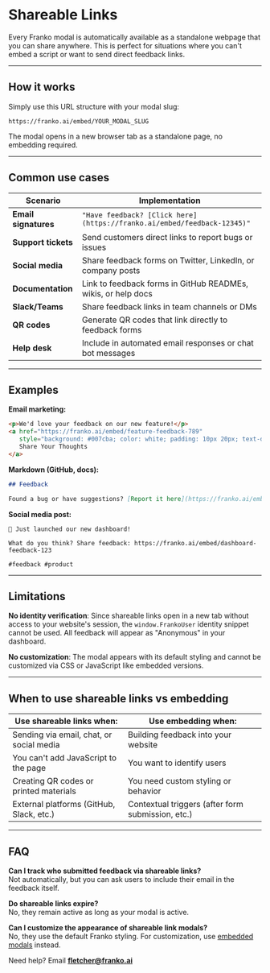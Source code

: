 # Shareable Links

Every Franko modal is automatically available as a standalone webpage that you can share anywhere. This is perfect for situations where you can't embed a script or want to send direct feedback links.

---

## How it works

Simply use this URL structure with your modal slug:

```
https://franko.ai/embed/YOUR_MODAL_SLUG
```

The modal opens in a new browser tab as a standalone page, no embedding required.

---

## Common use cases

| Scenario | Implementation |
|----------|----------------|
| **Email signatures** | `"Have feedback? [Click here](https://franko.ai/embed/feedback-12345)"` |
| **Support tickets** | Send customers direct links to report bugs or issues |
| **Social media** | Share feedback forms on Twitter, LinkedIn, or company posts |
| **Documentation** | Link to feedback forms in GitHub READMEs, wikis, or help docs |
| **Slack/Teams** | Share feedback links in team channels or DMs |
| **QR codes** | Generate QR codes that link directly to feedback forms |
| **Help desk** | Include in automated email responses or chat bot messages |

---

## Examples

**Email marketing:**
```html
<p>We'd love your feedback on our new feature!</p>
<a href="https://franko.ai/embed/feature-feedback-789" 
   style="background: #007cba; color: white; padding: 10px 20px; text-decoration: none;">
   Share Your Thoughts
</a>
```

**Markdown (GitHub, docs):**
```markdown
## Feedback

Found a bug or have suggestions? [Report it here](https://franko.ai/embed/bug-reports-456).
```

**Social media post:**
```
🚀 Just launched our new dashboard! 

What do you think? Share feedback: https://franko.ai/embed/dashboard-feedback-123

#feedback #product
```

---

## Limitations

**No identity verification**: Since shareable links open in a new tab without access to your website's session, the `window.FrankoUser` identity snippet cannot be used. All feedback will appear as "Anonymous" in your dashboard.

**No customization**: The modal appears with its default styling and cannot be customized via CSS or JavaScript like embedded versions.

---

## When to use shareable links vs embedding

| Use shareable links when: | Use embedding when: |
|---------------------------|---------------------|
| Sending via email, chat, or social media | Building feedback into your website |
| You can't add JavaScript to the page | You want to identify users |
| Creating QR codes or printed materials | You need custom styling or behavior |
| External platforms (GitHub, Slack, etc.) | Contextual triggers (after form submission, etc.) |

---

## FAQ

**Can I track who submitted feedback via shareable links?**<br/>
Not automatically, but you can ask users to include their email in the feedback itself.

**Do shareable links expire?**<br/>
No, they remain active as long as your modal is active.

**Can I customize the appearance of shareable link modals?**<br/>
No, they use the default Franko styling. For customization, use [embedded modals](./custom-trigger) instead.

Need help? Email **fletcher@franko.ai** 